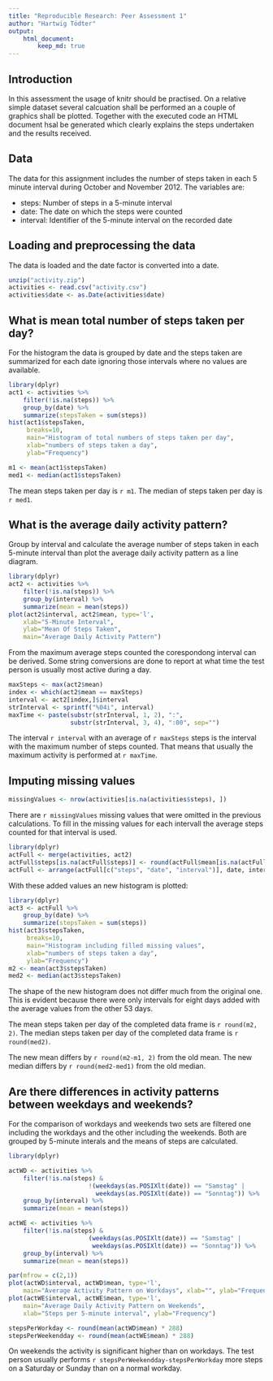 ```yaml
---
title: "Reproducible Research: Peer Assessment 1"
author: "Hartwig Tödter"
output: 
    html_document:
        keep_md: true
---
```


## Introduction

In this assessment the usage of knitr should be practised. On a relative simple
dataset several calcuation shall be performed an a couple of graphics shall be
plotted. Together with the executed code an HTML document hsal be generated 
which clearly explains the steps undertaken and the results received.

## Data

The data for this assignment includes the number of steps taken in each 5 minute
interval during October and November 2012. The variables are:

- steps: Number of steps in a 5-minute interval
- date: The date on which the steps were counted
- interval: Identifier of the 5-minute interval on the recorded date

## Loading and preprocessing the data

The data is loaded and the date factor is converted into a date.

```r
unzip("activity.zip")
activities <- read.csv("activity.csv")
activities$date <- as.Date(activities$date)
```

## What is mean total number of steps taken per day?

For the histogram the data is grouped by date and the steps taken are 
summarized for each date ignoring those intervals where no values are available.

```r
library(dplyr)
act1 <- activities %>% 
    filter(!is.na(steps)) %>%
    group_by(date) %>% 
    summarize(stepsTaken = sum(steps))
hist(act1$stepsTaken, 
     breaks=10,
     main="Histogram of total numbers of steps taken per day", 
     xlab="numbers of steps taken a day", 
     ylab="Frequency") 
```

```r
m1 <- mean(act1$stepsTaken)
med1 <- median(act1$stepsTaken)
```

The mean steps taken per day is `r m1`. 
The median of steps taken per day is `r med1`.

## What is the average daily activity pattern?
Group by interval and calculate the average number of steps taken in each 
5-minute interval than plot the average daily activity pattern as a line 
diagram.
```r
library(dplyr)
act2 <- activities %>%
    filter(!is.na(steps)) %>%
    group_by(interval) %>%
    summarize(mean = mean(steps))
plot(act2$interval, act2$mean, type='l', 
    xlab="5-Minute Interval",
    ylab="Mean Of Steps Taken",
    main="Average Daily Activity Pattern")
```

From the maximum average steps counted the corespondong interval can be derived.
Some string conversions are done to report at what time the test person is usually most active during a day.

```r
maxSteps <- max(act2$mean)
index <- which(act2$mean == maxSteps)
interval <- act2[index,]$interval
strInterval <- sprintf("%04i", interval)
maxTime <- paste(substr(strInterval, 1, 2), ":", 
                 substr(strInterval, 3, 4), ":00", sep="")
```

The interval `r interval` with an average of `r maxSteps` steps is the interval
with the maximum number of steps counted. That means that usually the maximum activity 
is performed at `r maxTime`.

## Imputing missing values

```r
missingValues <- nrow(activities[is.na(activities$steps), ])
```

There are `r missingValues` missing values that were omitted in the previous
calculations. To fill in the missing values for each intervall the average steps
counted for that interval is used.

```r
library(dplyr)
actFull <- merge(activities, act2)
actFull$steps[is.na(actFull$steps)] <- round(actFull$mean[is.na(actFull$steps)])
actFull <- arrange(actFull[c("steps", "date", "interval")], date, interval)
```

With these added values an new histogram is plotted:

```r
library(dplyr)
act3 <- actFull %>% 
    group_by(date) %>% 
    summarize(stepsTaken = sum(steps))
hist(act3$stepsTaken, 
     breaks=10,
     main="Histogram including filled missing values", 
     xlab="numbers of steps taken a day", 
     ylab="Frequency") 
m2 <- mean(act3$stepsTaken)
med2 <- median(act3$stepsTaken)
```

The shape of the new histogram does not differ much from the original one. 
This is evident because there were only intervals for eight days added 
with the average values from the other 53 days.

The mean steps taken per day of the completed data frame is `r round(m2, 2)`. 
The median steps taken per day of the completed data frame is `r round(med2)`.

The new mean differs by `r round(m2-m1, 2)` from the old mean. The new median differs by
`r round(med2-med1)` from the old median.

## Are there differences in activity patterns between weekdays and weekends?

For the comparison of workdays and weekends two sets are filtered one including
the workdays and the other including the weekends. Both are grouped by 5-minute
interals and the means of steps are calculated.

```r
library(dplyr)

actWD <- activities %>%
    filter(!is.na(steps) & 
                      !(weekdays(as.POSIXlt(date)) == "Samstag" | 
                        weekdays(as.POSIXlt(date)) == "Sonntag")) %>%
    group_by(interval) %>%
    summarize(mean = mean(steps))

actWE <- activities %>%
    filter(!is.na(steps) & 
                      (weekdays(as.POSIXlt(date)) == "Samstag" | 
                       weekdays(as.POSIXlt(date)) == "Sonntag")) %>%
    group_by(interval) %>%
    summarize(mean = mean(steps))

par(mfrow = c(2,1))
plot(actWD$interval, actWD$mean, type='l', 
    main="Average Activity Pattern on Workdays", xlab="", ylab="Frequency")
plot(actWE$interval, actWE$mean, type='l', 
    main="Average Daily Activity Pattern on Weekends", 
    xlab="Steps per 5-minute interval", ylab="Frequency")

stepsPerWorkday <- round(mean(actWD$mean) * 288)
stepsPerWeekendday <- round(mean(actWE$mean) * 288)
```
On weekends the activity is significant higher than on workdays. The test person
usually performs `r stepsPerWeekendday-stepsPerWorkday` more steps on a Saturday
or Sunday than on a normal workday.
